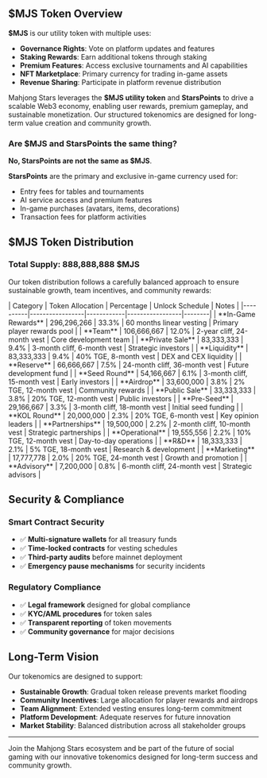 
## $MJS Token Overview

**$MJS** is our utility token with multiple uses:
- **Governance Rights**: Vote on platform updates and features
- **Staking Rewards**: Earn additional tokens through staking
- **Premium Features**: Access exclusive tournaments and AI capabilities
- **NFT Marketplace**: Primary currency for trading in-game assets
- **Revenue Sharing**: Participate in platform revenue distribution

Mahjong Stars leverages the **$MJS utility token** and **StarsPoints** to drive a scalable Web3 economy, enabling user rewards, premium gameplay, and sustainable monetization. Our structured tokenomics are designed for long-term value creation and community growth.

### Are $MJS and StarsPoints the same thing?

**No, StarsPoints are not the same as $MJS**.

<Callout type="info">

**StarsPoints** are the primary and exclusive in-game currency used for:
- Entry fees for tables and tournaments
- AI service access and premium features
- In-game purchases (avatars, items, decorations)
- Transaction fees for platform activities

</Callout>


## $MJS Token Distribution

### Total Supply: 888,888,888 $MJS

Our token distribution follows a carefully balanced approach to ensure sustainable growth, team incentives, and community rewards:

<Card className='mt-4'>
| Category | Token Allocation | Percentage | Unlock Schedule | Notes |
|----------|-----------------|------------|-----------------|--------|
| **In-Game Rewards** | 296,296,266 | 33.3% | 60 months linear vesting | Primary player rewards pool |
| **Team** | 106,666,667 | 12.0% | 2-year cliff, 24-month vest | Core development team |
| **Private Sale** | 83,333,333 | 9.4% | 3-month cliff, 6-month vest | Strategic investors |
| **Liquidity** | 83,333,333 | 9.4% | 40% TGE, 8-month vest | DEX and CEX liquidity |
| **Reserve** | 66,666,667 | 7.5% | 24-month cliff, 36-month vest | Future development fund |
| **Seed Round** | 54,166,667 | 6.1% | 3-month cliff, 15-month vest | Early investors |
| **Airdrop** | 33,600,000 | 3.8% | 2% TGE, 12-month vest | Community rewards |
| **Public Sale** | 33,333,333 | 3.8% | 20% TGE, 12-month vest | Public investors |
| **Pre-Seed** | 29,166,667 | 3.3% | 3-month cliff, 18-month vest | Initial seed funding |
| **KOL Round** | 20,000,000 | 2.3% | 20% TGE, 6-month vest | Key opinion leaders |
| **Partnerships** | 19,500,000 | 2.2% | 2-month cliff, 10-month vest | Strategic partnerships |
| **Operational** | 19,555,556 | 2.2% | 10% TGE, 12-month vest | Day-to-day operations |
| **R&D** | 18,333,333 | 2.1% | 5% TGE, 18-month vest | Research & development |
| **Marketing** | 17,777,778 | 2.0% | 20% TGE, 24-month vest | Growth and promotion |
| **Advisory** | 7,200,000 | 0.8% | 6-month cliff, 24-month vest | Strategic advisors |
</Card>

## Security & Compliance

### Smart Contract Security
- ✅ **Multi-signature wallets** for all treasury funds
- ✅ **Time-locked contracts** for vesting schedules
- ✅ **Third-party audits** before mainnet deployment
- ✅ **Emergency pause mechanisms** for security incidents

### Regulatory Compliance
- ✅ **Legal framework** designed for global compliance
- ✅ **KYC/AML procedures** for token sales
- ✅ **Transparent reporting** of token movements
- ✅ **Community governance** for major decisions

## Long-Term Vision

Our tokenomics are designed to support:
- **Sustainable Growth**: Gradual token release prevents market flooding
- **Community Incentives**: Large allocation for player rewards and airdrops
- **Team Alignment**: Extended vesting ensures long-term commitment
- **Platform Development**: Adequate reserves for future innovation
- **Market Stability**: Balanced distribution across all stakeholder groups

---

Join the Mahjong Stars ecosystem and be part of the future of social gaming with our innovative tokenomics designed for long-term success and community growth. 
